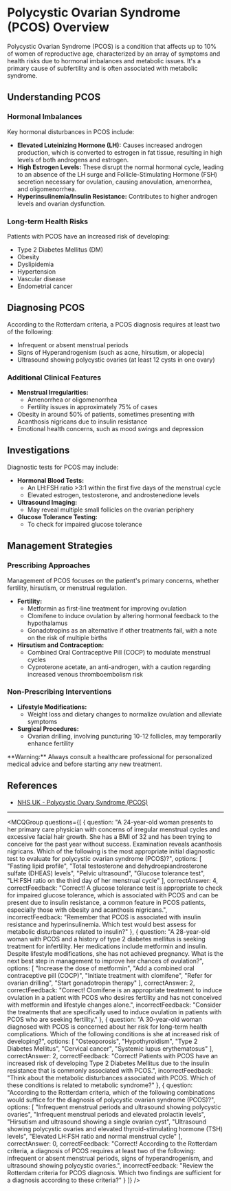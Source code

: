 
# Polycystic Ovarian Syndrome (PCOS) Overview

Polycystic Ovarian Syndrome (PCOS) is a condition that affects up to 10% of women of reproductive age, characterized by an array of symptoms and health risks due to hormonal imbalances and metabolic issues. It's a primary cause of subfertility and is often associated with metabolic syndrome.

## Understanding PCOS

### Hormonal Imbalances

Key hormonal disturbances in PCOS include:

- **Elevated Luteinizing Hormone (LH):** Causes increased androgen production, which is converted to estrogen in fat tissue, resulting in high levels of both androgens and estrogen.
- **High Estrogen Levels:** These disrupt the normal hormonal cycle, leading to an absence of the LH surge and Follicle-Stimulating Hormone (FSH) secretion necessary for ovulation, causing anovulation, amenorrhea, and oligomenorrhea.
- **Hyperinsulinemia/Insulin Resistance:** Contributes to higher androgen levels and ovarian dysfunction.

### Long-term Health Risks

Patients with PCOS have an increased risk of developing:

- Type 2 Diabetes Mellitus (DM)
- Obesity
- Dyslipidemia
- Hypertension
- Vascular disease
- Endometrial cancer

## Diagnosing PCOS

According to the Rotterdam criteria, a PCOS diagnosis requires at least two of the following:

- Infrequent or absent menstrual periods
- Signs of Hyperandrogenism (such as acne, hirsutism, or alopecia)
- Ultrasound showing polycystic ovaries (at least 12 cysts in one ovary)

### Additional Clinical Features

- **Menstrual Irregularities:**
  - Amenorrhea or oligomenorrhea
  - Fertility issues in approximately 75% of cases
- Obesity in around 50% of patients, sometimes presenting with Acanthosis nigricans due to insulin resistance
- Emotional health concerns, such as mood swings and depression

## Investigations

Diagnostic tests for PCOS may include:

- **Hormonal Blood Tests:**
  - An LH:FSH ratio >3:1 within the first five days of the menstrual cycle
  - Elevated estrogen, testosterone, and androstenedione levels
- **Ultrasound Imaging:**
  - May reveal multiple small follicles on the ovarian periphery
- **Glucose Tolerance Testing:**
  - To check for impaired glucose tolerance

## Management Strategies

### Prescribing Approaches

Management of PCOS focuses on the patient's primary concerns, whether fertility, hirsutism, or menstrual regulation.

- **Fertility:**
  - Metformin as first-line treatment for improving ovulation
  - Clomifene to induce ovulation by altering hormonal feedback to the hypothalamus
  - Gonadotropins as an alternative if other treatments fail, with a note on the risk of multiple births
- **Hirsutism and Contraception:**
  - Combined Oral Contraceptive Pill (COCP) to modulate menstrual cycles
  - Cyproterone acetate, an anti-androgen, with a caution regarding increased venous thromboembolism risk

### Non-Prescribing Interventions

- **Lifestyle Modifications:**
  - Weight loss and dietary changes to normalize ovulation and alleviate symptoms
- **Surgical Procedures:**
  - Ovarian drilling, involving puncturing 10-12 follicles, may temporarily enhance fertility

<Callout emoji="⚠️">
**Warning:** Always consult a healthcare professional for personalized medical advice and before starting any new treatment.
</Callout>

## References

- [NHS UK - Polycystic Ovary Syndrome (PCOS)](https://www.nhs.uk/conditions/polycystic-ovary-syndrome-pcos/)

---

<MCQGroup questions={[
  {
    question: "A 24-year-old woman presents to her primary care physician with concerns of irregular menstrual cycles and excessive facial hair growth. She has a BMI of 32 and has been trying to conceive for the past year without success. Examination reveals acanthosis nigricans. Which of the following is the most appropriate initial diagnostic test to evaluate for polycystic ovarian syndrome (PCOS)?",
    options: [
      "Fasting lipid profile",
      "Total testosterone and dehydroepiandrosterone sulfate (DHEAS) levels",
      "Pelvic ultrasound",
      "Glucose tolerance test",
      "LH:FSH ratio on the third day of her menstrual cycle"
    ],
    correctAnswer: 4,
    correctFeedback: "Correct! A glucose tolerance test is appropriate to check for impaired glucose tolerance, which is associated with PCOS and can be present due to insulin resistance, a common feature in PCOS patients, especially those with obesity and acanthosis nigricans.",
    incorrectFeedback: "Remember that PCOS is associated with insulin resistance and hyperinsulinemia. Which test would best assess for metabolic disturbances related to insulin?"
  },
  {
    question: "A 28-year-old woman with PCOS and a history of type 2 diabetes mellitus is seeking treatment for infertility. Her medications include metformin and insulin. Despite lifestyle modifications, she has not achieved pregnancy. What is the next best step in management to improve her chances of ovulation?",
    options: [
      "Increase the dose of metformin",
      "Add a combined oral contraceptive pill (COCP)",
      "Initiate treatment with clomifene",
      "Refer for ovarian drilling",
      "Start gonadotropin therapy"
    ],
    correctAnswer: 2,
    correctFeedback: "Correct! Clomifene is an appropriate treatment to induce ovulation in a patient with PCOS who desires fertility and has not conceived with metformin and lifestyle changes alone.",
    incorrectFeedback: "Consider the treatments that are specifically used to induce ovulation in patients with PCOS who are seeking fertility."
  },
  {
    question: "A 30-year-old woman diagnosed with PCOS is concerned about her risk for long-term health complications. Which of the following conditions is she at increased risk of developing?",
    options: [
      "Osteoporosis",
      "Hypothyroidism",
      "Type 2 Diabetes Mellitus",
      "Cervical cancer",
      "Systemic lupus erythematosus"
    ],
    correctAnswer: 2,
    correctFeedback: "Correct! Patients with PCOS have an increased risk of developing Type 2 Diabetes Mellitus due to the insulin resistance that is commonly associated with PCOS.",
    incorrectFeedback: "Think about the metabolic disturbances associated with PCOS. Which of these conditions is related to metabolic syndrome?"
  },
  {
    question: "According to the Rotterdam criteria, which of the following combinations would suffice for the diagnosis of polycystic ovarian syndrome (PCOS)?",
    options: [
      "Infrequent menstrual periods and ultrasound showing polycystic ovaries",
      "Infrequent menstrual periods and elevated prolactin levels",
      "Hirsutism and ultrasound showing a single ovarian cyst",
      "Ultrasound showing polycystic ovaries and elevated thyroid-stimulating hormone (TSH) levels",
      "Elevated LH:FSH ratio and normal menstrual cycle"
    ],
    correctAnswer: 0,
    correctFeedback: "Correct! According to the Rotterdam criteria, a diagnosis of PCOS requires at least two of the following: infrequent or absent menstrual periods, signs of hyperandrogenism, and ultrasound showing polycystic ovaries.",
    incorrectFeedback: "Review the Rotterdam criteria for PCOS diagnosis. Which two findings are sufficient for a diagnosis according to these criteria?"
  }
]} />